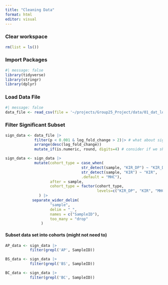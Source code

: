```yaml
---
title: "Cleaning Data"
format: html
editor: visual
---
```


### Clear workspace

```r
rm(list = ls())
```

### Import Packages

```r
#| message: false
library(tidyverse)
library(stringr)
library(dplyr)
```

### Load Data File

```r
#| message: false
data_file <- read_csv(file = '~/projects/Group25_Project/data/01_dat_load.csv')
```

### Filter Significant Subset

```r
sign_data <- data_file |>
             filter(p < 0.001 & log_fold_change > 2)|> # what about sign. negative change?
             arrange(desc(log_fold_change))
             mutate_if(is.numeric, round, digits=4) # consider if we should round (p-value)
```

```r
sign_data <- sign_data |>
             mutate(cohort_type = case_when(
                                  str_detect(sample, "KIR_DP") ~ "KIR_DP",
                                  str_detect(sample, "KIR") ~ "KIR",
                                  .default = "MHC"),  
                    after = sample,
                    cohort_type = factor(cohort_type,
                                         levels=c("KIR_DP", "KIR", "MHC"))
               ) |>
            separate_wider_delim(
                    "sample",
                    delim = "_",
                    names = c("SampleID"),
                    too_many = "drop"
                )


```

#### Subset data set into cohorts (might not need to)

```r
AP_data <- sign_data |>
           filter(grepl('AP', SampleID))

BS_data <- sign_data |>
           filter(grepl('BS', SampleID))

BC_data <- sign_data |>
           filter(grepl('BC', SampleID))
```

